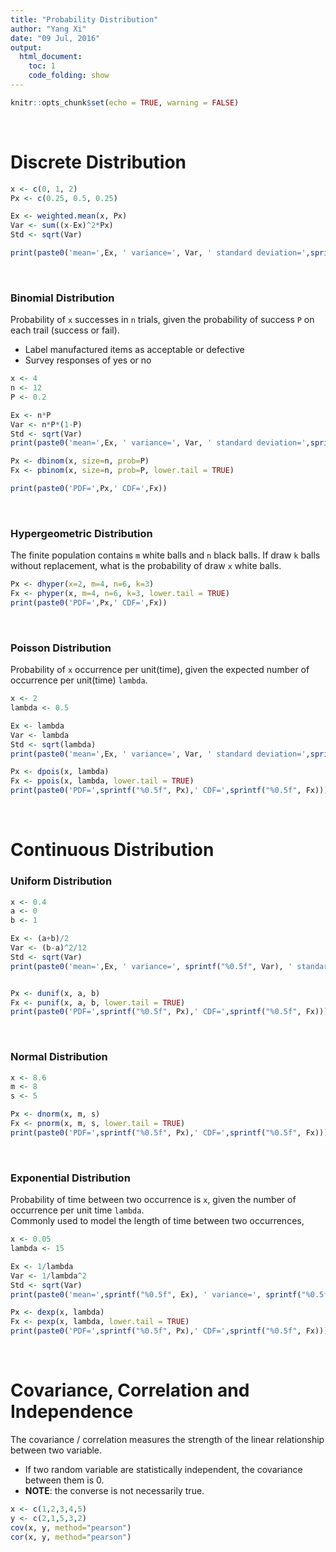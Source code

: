 ```yaml
---
title: "Probability Distribution"
author: "Yang Xi"
date: "09 Jul, 2016"
output:
  html_document:
    toc: 1
    code_folding: show
---
```


```r
knitr::opts_chunk$set(echo = TRUE, warning = FALSE)
```

<br>

# Discrete Distribution
```r
x <- c(0, 1, 2)
Px <- c(0.25, 0.5, 0.25)

Ex <- weighted.mean(x, Px)
Var <- sum((x-Ex)^2*Px)
Std <- sqrt(Var)

print(paste0('mean=',Ex, ' variance=', Var, ' standard deviation=',sprintf("%0.5f", Std)))
```

<br>

### Binomial Distribution
Probability of `x` successes in `n` trials, given the probability of success `P` on each trail (success or fail).

* Label manufactured items as acceptable or defective
* Survey responses of yes or no
```r
x <- 4
n <- 12
P <- 0.2

Ex <- n*P
Var <- n*P*(1-P)
Std <- sqrt(Var)
print(paste0('mean=',Ex, ' variance=', Var, ' standard deviation=',sprintf("%0.5f", Std)))

Px <- dbinom(x, size=n, prob=P)
Fx <- pbinom(x, size=n, prob=P, lower.tail = TRUE)

print(paste0('PDF=',Px,' CDF=',Fx))
```

<br>

### Hypergeometric Distribution
The finite population contains `m` white balls and `n` black balls. If draw `k` balls without replacement, what is the probability of draw `x` white balls.
```r
Px <- dhyper(x=2, m=4, n=6, k=3)
Fx <- phyper(x, m=4, n=6, k=3, lower.tail = TRUE)
print(paste0('PDF=',Px,' CDF=',Fx))
```

<br>

### Poisson Distribution
Probability of `x` occurrence per unit(time), given the expected number of occurrence per unit(time) `lambda`.
```r
x <- 2
lambda <- 0.5

Ex <- lambda
Var <- lambda
Std <- sqrt(lambda)
print(paste0('mean=',Ex, ' variance=', Var, ' standard deviation=',sprintf("%0.5f", Std)))

Px <- dpois(x, lambda)
Fx <- ppois(x, lambda, lower.tail = TRUE)
print(paste0('PDF=',sprintf("%0.5f", Px),' CDF=',sprintf("%0.5f", Fx)))
```

<br>

# Continuous Distribution
### Uniform Distribution
```r
x <- 0.4
a <- 0
b <- 1

Ex <- (a+b)/2
Var <- (b-a)^2/12
Std <- sqrt(Var)
print(paste0('mean=',Ex, ' variance=', sprintf("%0.5f", Var), ' standard deviation=',sprintf("%0.5f", Std)))


Px <- dunif(x, a, b)
Fx <- punif(x, a, b, lower.tail = TRUE)
print(paste0('PDF=',sprintf("%0.5f", Px),' CDF=',sprintf("%0.5f", Fx)))
```

<br>

### Normal Distribution
```r
x <- 8.6
m <- 8
s <- 5

Px <- dnorm(x, m, s)
Fx <- pnorm(x, m, s, lower.tail = TRUE)
print(paste0('PDF=',sprintf("%0.5f", Px),' CDF=',sprintf("%0.5f", Fx)))
```

<br>

### Exponential Distribution
Probability of time between two occurrence is `x`, given the number of occurrence per unit time `lambda`.<br>
Commonly used to model the length of time between two occurrences,
```r
x <- 0.05
lambda <- 15

Ex <- 1/lambda
Var <- 1/lambda^2
Std <- sqrt(Var)
print(paste0('mean=',sprintf("%0.5f", Ex), ' variance=', sprintf("%0.5f", Var), ' standard deviation=',sprintf("%0.5f", Std)))

Px <- dexp(x, lambda)
Fx <- pexp(x, lambda, lower.tail = TRUE)
print(paste0('PDF=',sprintf("%0.5f", Px),' CDF=',sprintf("%0.5f", Fx)))

```

<br>

# Covariance, Correlation and Independence
The covariance / correlation measures the strength of the linear relationship between two variable.

* If two random variable are statistically independent, the covariance between them is 0.
* **NOTE**: the converse is not necessarily true.
```r
x <- c(1,2,3,4,5)
y <- c(2,1,5,3,2)
cov(x, y, method="pearson")
cor(x, y, method="pearson")
```

<br>



